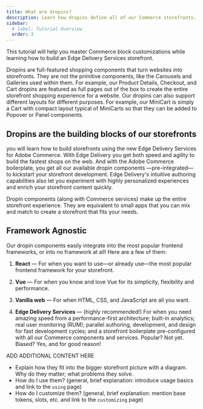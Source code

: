 ```yaml
---
title: What are dropins?
description: Learn how dropins define all of our Commerce storefronts.
sidebar:
  # label: Tutorial Overview
  order: 3
---
```



This tutorial will help you master Commerce block customizations while learning how to build an Edge Delivery Services storefront.

Dropins are full-featured shopping components that turn websites into storefronts. They are not the primitive components, like the Carousels and Galleries used within them. For example, our Product Details, Checkout, and Cart dropins are featured as full pages out of the box to create the entire storefront shopping experience for a website. Our dropins can also support different layouts for different purposes. For example, our MiniCart is simply a Cart with compact layout typical of MiniCarts so that they can be added to Popover or Panel components.

## Dropins are the building blocks of our storefronts

you will learn how to build storefronts using the new Edge Delivery Services for Adobe Commerce. With Edge Delivery you get both speed and agility to build the fastest shops on the web. And with the Adobe Commerce boilerplate, you get all our available dropin components —pre-integrated— to kickstart your storefront development. Edge Delivery's intuitive authoring capabilities also let you experiment with highly personalized experiences and enrich your storefront content quickly.

Dropin components (along with Commerce services) make up the entire storefront experience. They are equivalent to small apps that you can mix and match to create a storefront that fits your needs.

## Framework Agnostic

Our dropin components easily integrate into the most popular frontend frameworks, or into no framework at all! Here are a few of them:

<Tasks>

1. **React** — For when you want to use—or already use—the most popular frontend framework for your storefront.

1. **Vue** — For when you know and love Vue for its simplicity, flexibility and performance.

1. **Vanilla web** — For when HTML, CSS, and JavaScript are all you want.

1. **Edge Delivery Services** — (highly recommended!) For when you need amazing speed from a performance-first architecture; built-in analytics; real user monitoring (RUM); parallel authoring, development, and design for fast development cycles; and a storefront boilerplate pre-configured with all our Commerce components and services. Popular? Not yet. Biased? Yes, and for good reason!

</Tasks>

ADD ADDITIONAL CONTENT HERE

- Explain how they fit into the bigger storefront picture with a diagram. Why do they matter; what problems they solve.
- How do I use them? (general, brief explanation: introduce usage basics and link to the `using` page)
- How do I customize them? (general, brief explanation: mention base tokens, slots, etc. and link to the `customizing` page)
